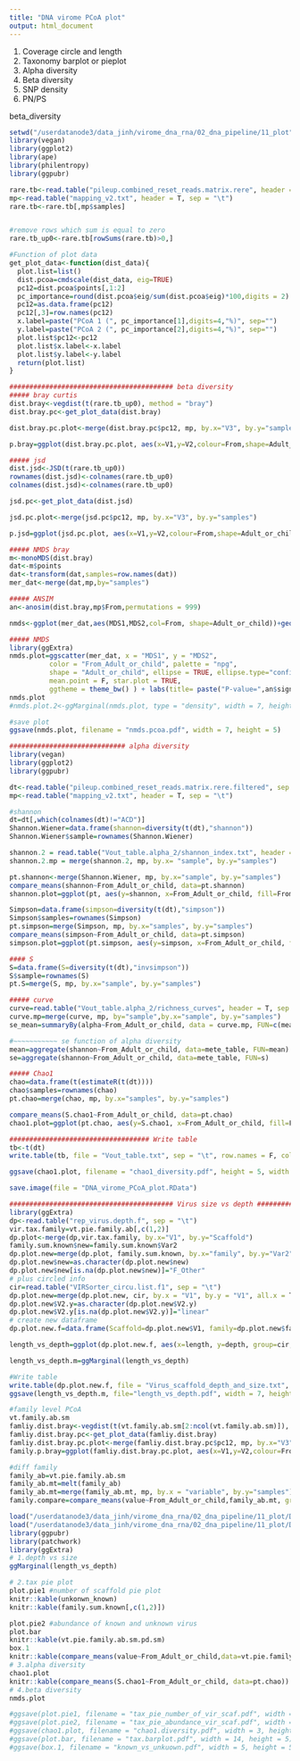 ```yaml
---
title: "DNA virome PCoA plot"
output: html_document
---
```

    
1. Coverage circle and length
2. Taxonomy barplot or pieplot
3. Alpha diversity
4. Beta diversity
5. SNP density
6. PN/PS

beta_diversity
```r
setwd("/userdatanode3/data_jinh/virome_dna_rna/02_dna_pipeline/11_plot")
library(vegan)
library(ggplot2)
library(ape)
library(philentropy)
library(ggpubr)

rare.tb<-read.table("pileup.combined_reset_reads.matrix.rere", header = T, sep = "\t", row.names = 1)
mp<-read.table("mapping_v2.txt", header = T, sep = "\t")
rare.tb<-rare.tb[,mp$samples]


#remove rows which sum is equal to zero
rare.tb_up0<-rare.tb[rowSums(rare.tb)>0,]

#Function of plot data 
get_plot_data<-function(dist_data){
  plot.list=list()
  dist.pcoa=cmdscale(dist_data, eig=TRUE)
  pc12=dist.pcoa$points[,1:2]
  pc_importance=round(dist.pcoa$eig/sum(dist.pcoa$eig)*100,digits = 2)
  pc12=as.data.frame(pc12) 
  pc12[,3]=row.names(pc12)
  x.label=paste("PCoA 1 (", pc_importance[1],digits=4,"%)", sep="")
  y.label=paste("PCoA 2 (", pc_importance[2],digits=4,"%)", sep="")
  plot.list$pc12<-pc12
  plot.list$x.label<-x.label
  plot.list$y.label<-y.label
  return(plot.list)
}

######################################### beta diversity
##### bray curtis
dist.bray<-vegdist(t(rare.tb_up0), method = "bray")
dist.bray.pc<-get_plot_data(dist.bray)

dist.bray.pc.plot<-merge(dist.bray.pc$pc12, mp, by.x="V3", by.y="samples")

p.bray=ggplot(dist.bray.pc.plot, aes(x=V1,y=V2,colour=From,shape=Adult_or_child)) + geom_point(alpha=0.6, size=2) + labs(x=dist.bray.pc$x.label, y=dist.bray.pc$y.label, title="Bray curtis PCoA")+scale_color_brewer(palette="Dark2")+theme_bw()+ theme(panel.grid.major = element_blank(),panel.grid.minor = element_blank())

##### jsd
dist.jsd<-JSD(t(rare.tb_up0))
rownames(dist.jsd)<-colnames(rare.tb_up0)
colnames(dist.jsd)<-colnames(rare.tb_up0)

jsd.pc<-get_plot_data(dist.jsd)

jsd.pc.plot<-merge(jsd.pc$pc12, mp, by.x="V3", by.y="samples")

p.jsd=ggplot(jsd.pc.plot, aes(x=V1,y=V2,colour=From,shape=Adult_or_child)) + geom_point(alpha=0.6, size=2) + labs(x=jsd.pc$x.label, y=jsd.pc$y.label, title="Jensen-Shannon Divergence PCoA")+scale_color_brewer(palette="Dark2")+theme_bw()+ theme(panel.grid.major = element_blank(),panel.grid.minor = element_blank())

##### NMDS bray
m<-monoMDS(dist.bray)
dat<-m$points
dat<-transform(dat,samples=row.names(dat))
mer_dat<-merge(dat,mp,by="samples")

##### ANSIM
an<-anosim(dist.bray,mp$From,permutations = 999)

nmds<-ggplot(mer_dat,aes(MDS1,MDS2,col=From, shape=Adult_or_child))+geom_point(size=3)+ labs(title= paste("P-value=",an$signif,"\t","R=",round(an$statistic,2))) + scale_color_brewer(palette="Dark2")+theme_bw()+ theme(panel.grid.major = element_blank(),panel.grid.minor = element_blank())

##### NMDS
library(ggExtra)
nmds.plot=ggscatter(mer_dat, x = "MDS1", y = "MDS2",
          color = "From_Adult_or_child", palette = "npg",
          shape = "Adult_or_child", ellipse = TRUE, ellipse.type="confidence",ellipse.level = 0.95,
          mean.point = F, star.plot = TRUE, 
          ggtheme = theme_bw() ) + labs(title= paste("P-value=",an$signif,"\t","R=",round(an$statistic,2))) 
nmds.plot
#nmds.plot.2<-ggMarginal(nmds.plot, type = "density", width = 7, height = 5)

#save plot
ggsave(nmds.plot, filename = "nmds.pcoa.pdf", width = 7, height = 5)

############################# alpha diversity
library(vegan)
library(ggplot2)
library(ggpubr)

dt<-read.table("pileup.combined_reset_reads.matrix.rere.filtered", sep = "\t", header = T, row.names = 1)
mp<-read.table("mapping_v2.txt", header = T, sep = "\t")

#shannon 
dt=dt[,which(colnames(dt)!="ACD")]
Shannon.Wiener=data.frame(shannon=diversity(t(dt),"shannon"))
Shannon.Wiener$sample=rownames(Shannon.Wiener)

shannon.2 = read.table("Vout_table.alpha_2/shannon_index.txt", header = T, sep = "\t")
shannon.2.mp = merge(shannon.2, mp, by.x= "sample", by.y="samples")

pt.shannon<-merge(Shannon.Wiener, mp, by.x="sample", by.y="samples")
compare_means(shannon~From_Adult_or_child, data=pt.shannon)
shannon.plot=ggplot(pt, aes(y=shannon, x=From_Adult_or_child, fill=From_Adult_or_child))+geom_boxplot()

Simpson=data.frame(simpson=diversity(t(dt),"simpson"))
Simpson$samples=rownames(Simpson)
pt.simpson=merge(Simpson, mp, by.x="samples", by.y="samples")
compare_means(simpson~From_Adult_or_child, data=pt.simpson)
simpson.plot=ggplot(pt.simpson, aes(y=simpson, x=From_Adult_or_child, fill=From_Adult_or_child))+geom_boxplot()

#### S
S=data.frame(S=diversity(t(dt),"invsimpson"))
S$sample=rownames(S)
pt.S=merge(S, mp, by.x="sample", by.y="samples")

##### curve
curve=read.table("Vout_table.alpha_2/richness_curves", header = T, sep = "\t")
curve.mp=merge(curve, mp, by="sample",by.x="sample", by.y="samples")
se_mean=summaryBy(alpha~From_Adult_or_child, data = curve.mp, FUN=c(mean, sd))

#~~~~~~~~~~~ se function of alpha diversity
mean=aggregate(shannon~From_Adult_or_child, data=mete_table, FUN=mean)
se=aggregate(shannon~From_Adult_or_child, data=mete_table, FUN=s)

##### Chao1
chao=data.frame(t(estimateR(t(dt))))
chao$samples=rownames(chao)
pt.chao=merge(chao, mp, by.x="samples", by.y="samples")

compare_means(S.chao1~From_Adult_or_child, data=pt.chao)
chao1.plot=ggplot(pt.chao, aes(y=S.chao1, x=From_Adult_or_child, fill=From_Adult_or_child))+geom_boxplot() + scale_fill_brewer(palette="Dark2")+theme_bw()+ theme(panel.grid.major = element_blank(),panel.grid.minor = element_blank())

################################### Write table
tb<-t(dt)
write.table(tb, file = "Vout_table.txt", sep = "\t", row.names = F, col.names = T, quote = F)

ggsave(chao1.plot, filename = "chao1_diversity.pdf", height = 5, width = 5)

save.image(file = "DNA_virome_PCoA_plot.RData")

######################################### Virus size vs depth #########################################
library(ggExtra)
dp<-read.table("rep_virus.depth.f", sep = "\t")
vir.tax.family=vt.pie.family.ab[,c(1,2)]
dp.plot<-merge(dp,vir.tax.family, by.x="V1", by.y="Scaffold")
family.sum.known$new=family.sum.known$Var2
dp.plot.new=merge(dp.plot, family.sum.known, by.x="family", by.y="Var2", all.x=T)
dp.plot.new$new=as.character(dp.plot.new$new)
dp.plot.new$new[is.na(dp.plot.new$new)]="F_Other"
# plus circled info
cir=read.table("VIRSorter_circu.list.f1", sep = "\t")
dp.plot.new=merge(dp.plot.new, cir, by.x = "V1", by.y = "V1", all.x = T)
dp.plot.new$V2.y=as.character(dp.plot.new$V2.y)
dp.plot.new$V2.y[is.na(dp.plot.new$V2.y)]="linear"
# create new dataframe
dp.plot.new.f=data.frame(Scaffold=dp.plot.new$V1, family=dp.plot.new$family, new_family=dp.plot.new$new, length=dp.plot.new$V2.x, depth=dp.plot.new$V3, cir=dp.plot.new$V2.y)

length_vs_depth=ggplot(dp.plot.new.f, aes(x=length, y=depth, group=cir, color=new_family, shape=cir, size=cir, fill=new_family))+geom_point()+scale_x_log10()+scale_y_log10()+scale_color_brewer(palette = "Set3")+scale_fill_brewer(palette = "Set3")+scale_shape_manual(values = c(21,22))+scale_size_manual(values = c(3,1))+theme_bw()+ theme(panel.grid.major = element_blank(),panel.grid.minor = element_blank())

length_vs_depth.m=ggMarginal(length_vs_depth)

#Write table
write.table(dp.plot.new.f, file = "Virus_scaffold_depth_and_size.txt", sep = "\t", row.names = F, col.names = T, quote = F)
ggsave(length_vs_depth.m, file="length_vs_depth.pdf", width = 7, height = 5)

#family level PCoA
vt.family.ab.sm
famliy.dist.bray<-vegdist(t(vt.family.ab.sm[2:ncol(vt.family.ab.sm)]), method = "bray")
famliy.dist.bray.pc<-get_plot_data(famliy.dist.bray)
famliy.dist.bray.pc.plot<-merge(famliy.dist.bray.pc$pc12, mp, by.x="V3", by.y="samples")
family.p.bray=ggplot(famliy.dist.bray.pc.plot, aes(x=V1,y=V2,colour=From,shape=Adult_or_child)) + geom_point(alpha=0.6, size=2) + labs(x=famliy.dist.bray.pc$x.label, y=famliy.dist.bray.pc$y.label, title="Bray curtis PCoA")+scale_color_brewer(palette="Dark2")+theme_bw()+ theme(panel.grid.major = element_blank(),panel.grid.minor = element_blank())

#diff family
family_ab=vt.pie.family.ab.sm
family_ab.mt=melt(family_ab)
family_ab.mt=merge(family_ab.mt, mp, by.x = "variable", by.y="samples")
family.compare=compare_means(value~From_Adult_or_child,family_ab.mt, group.by="family")


```

```r
load("/userdatanode3/data_jinh/virome_dna_rna/02_dna_pipeline/11_plot/DNA_virome_PCoA_plot.RData")
load("/userdatanode3/data_jinh/virome_dna_rna/02_dna_pipeline/11_plot/DNA_virome_tax_plot.RData")
library(ggpubr)
library(patchwork)
library(ggExtra)
# 1.depth vs size
ggMarginal(length_vs_depth)

# 2.tax pie plot 
plot.pie1 #number of scaffold pie plot
knitr::kable(unkonwn_known)
knitr::kable(family.sum.known[,c(1,2)])

plot.pie2 #abundance of known and unknown virus
plot.bar
knitr::kable(vt.pie.family.ab.sm.pd.sm)
box.1
knitr::kable(compare_means(value~From_Adult_or_child,data=vt.pie.family.ab.sm.sm.mt.mg))
# 3.alpha diversity 
chao1.plot
knitr::kable(compare_means(S.chao1~From_Adult_or_child, data=pt.chao))
# 4.beta diversity
nmds.plot

#ggsave(plot.pie1, filename = "tax_pie_number_of_vir_scaf.pdf", width = 7, height = 5)
#ggsave(plot.pie2, filename = "tax_pie_abundance_vir_scaf.pdf", width = 7, height = 5)
#ggsave(chao1.plot, filename = "chao1.diversity.pdf", width = 3, height = 5)
#ggsave(plot.bar, filename = "tax.barplot.pdf", width = 14, height = 5)
#ggsave(box.1, filename = "known_vs_unkuown.pdf", width = 5, height = 5)
```
